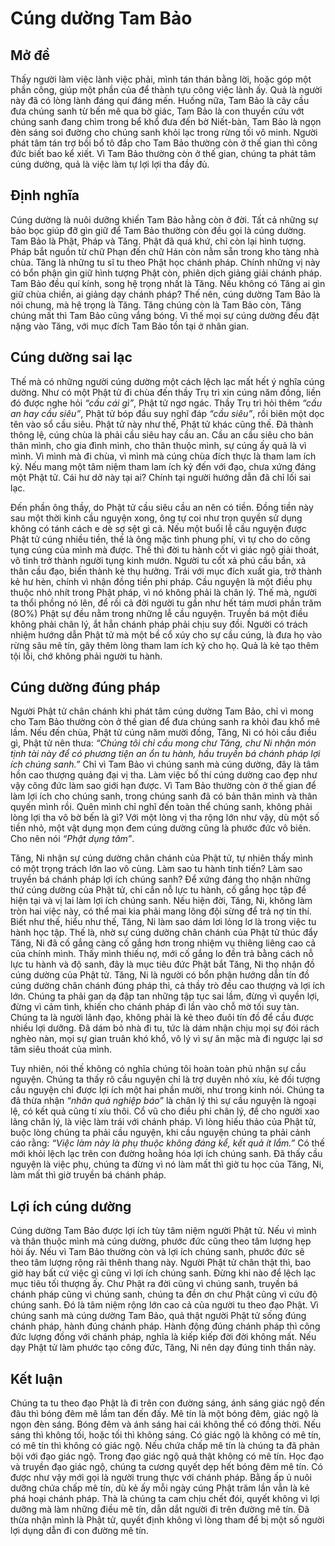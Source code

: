 
# Cúng dường Tam Bảo {- #cung-duong-tam-bao}

## Mở đề {- #mo-de-cung-duong}

Thấy người làm việc lành việc phải, mình tán thán bằng lời, hoặc góp một phần
công, giúp một phần của để thành tựu công việc lành ấy. Quả là người này đã có lòng
lành đáng quí đáng mến. Huống nữa, Tam Bảo là cây cầu đưa chúng sanh từ bến mê
qua bờ giác, Tam Bảo là con thuyền cứu vớt chúng sanh đang chìm trong bể khổ đưa
đến bờ Niết-bàn, Tam Bảo là ngọn đèn sáng soi đường cho chúng sanh khỏi lạc trong
rừng tối vô minh. Người phát tâm tán trợ bồi bổ tô đắp cho Tam Bảo thường còn ở thế
gian thì công đức biết bao kể xiết. Vì Tam Bảo thường còn ở thế gian, chúng ta phát
tâm cúng dường, quả là việc làm tự lợi lợi tha đầy đủ.

## Định nghĩa {- #dinh-nghia-cung-duong}

Cúng dường là nuôi dưỡng khiến Tam Bảo hằng còn ở đời. Tất cả những sự
bảo bọc giúp đỡ gìn giữ để Tam Bảo thường còn đều gọi là cúng dường. Tam Bảo là
Phật, Pháp và Tăng. Phật đã quá khứ, chỉ còn lại hình tượng. Pháp bắt nguồn từ chữ
Phạn đến chữ Hán còn nằm sẵn trong kho tàng nhà chùa. Tăng là những tu sĩ tu theo
Phật học chánh pháp. Chính những vị này có bổn phận gìn giữ hình tượng Phật còn,
phiên dịch giảng giải chánh pháp. Tam Bảo đều quí kính, song hệ trọng nhất là Tăng.
Nếu không có Tăng ai gìn giữ chùa chiền, ai giảng dạy chánh pháp? Thế nên, cúng
dường Tam Bảo là nói chung, mà hệ trọng là Tăng. Tăng chúng còn là Tam Bảo còn,
Tăng chúng mất thì Tam Bảo cũng vắng bóng. Vì thế mọi sự cúng dường đều đặt nặng
vào Tăng, với mục đích Tam Bảo tồn tại ở nhân gian.

## Cúng dường sai lạc {- #cung-duong-sai-lac}

Thế mà có những người cúng dường một cách lệch lạc mất hết ý nghĩa cúng
dường. Như có một Phật tử đi chùa đến thầy Trụ trì xin cúng năm đồng, liền đó được
nghe hỏi *“cầu cái gì”*, Phật tử ngơ ngác. Thầy Trụ trì hỏi thêm *“cầu an hay cầu siêu”*,
Phật tử bóp đầu suy nghĩ đáp *“cầu siêu”*, rồi biên một dọc tên vào sổ cầu siêu. Phật tử
này như thế, Phật tử khác cũng thế. Đã thành thông lệ, cúng chùa là phải cầu siêu hay
cầu an. Cầu an cầu siêu cho bản thân mình, cho gia đình mình, cho thân thuộc mình, sự
cúng ấy quả là vì mình. Vì mình mà đi chùa, vì mình mà cúng chùa đích thực là tham
lam ích kỷ. Nếu mang một tâm niệm tham lam ích kỷ đến với đạo, chưa xứng đáng
một Phật tử. Cái hư dở này tại ai? Chính tại người hướng dẫn đã chỉ lối sai lạc.

Đến phần ông thầy, do Phật tử cầu siêu cầu an nên có tiền. Đồng tiền này sau
một thời kinh cầu nguyện xong, ông tự coi như trọn quyền sử dụng không có tánh cách
e dè sợ sệt gì cả. Nếu một buổi lễ cầu nguyện được Phật tử cúng nhiều tiền, thế là ông
mặc tình phung phí, vì tự cho do công tụng cúng của mình mà được. Thế thì đời tu
hành cốt vì giác ngộ giải thoát, vô tình trở thành người tụng kinh mướn. Người tu cốt
xả phú cầu bần, xả thân cầu đạo, biến thành kẻ thụ hưởng. Trái với mục đích xuất gia,
trở thành kẻ hư hèn, chính vì nhận đồng tiền phi pháp. Cầu nguyện là một điều phụ
thuộc nhỏ nhít trong Phật pháp, vì nó không phải là chân lý. Thế mà, người ta thổi
phồng nó lên, để rồi cả đời người tu gần như hết tám mươi phần trăm (8O%) Phật sự
đều nằm trong những lễ cầu nguyện. Truyền bá một điều không phải chân lý, ắt hẳn
chánh pháp phải chịu suy đồi. Người có trách nhiệm hướng dẫn Phật tử mà một bề cổ
xúy cho sự cầu cúng, là đưa họ vào rừng sâu mê tín, gây thêm lòng tham lam ích kỷ
cho họ. Quả là kẻ tạo thêm tội lỗi, chớ không phải người tu hành.

## Cúng dường đúng pháp {- #cung-duong-dung-phap}

Người Phật tử chân chánh khi phát tâm cúng dường Tam Bảo, chỉ vì mong cho
Tam Bảo thường còn ở thế gian để đưa chúng sanh ra khỏi đau khổ mê lầm. Nếu đến
chùa, Phật tử cúng năm mười đồng, Tăng, Ni có hỏi cầu điều gì, Phật tử nên thưa:
*“Chúng tôi chỉ cầu mong chư Tăng, chư Ni nhận món tịnh tài này để có phương tiện
an ổn tu hành, hầu truyền bá chánh pháp lợi ích chúng sanh.”* Chỉ vì Tam Bảo vì chúng
sanh mà cúng dường, đây là tâm hồn cao thượng quảng đại vị tha. Làm việc bố thí
cúng dường cao đẹp như vậy công đức làm sao giới hạn được. Vì Tam Bảo thường còn
ở thế gian để làm lợi ích cho chúng sanh, trong chúng sanh đã có bản thân mình và
thân quyến mình rồi. Quên mình chỉ nghĩ đến toàn thể chúng sanh, không phải lòng
lợi tha vô bờ bến là gì? Với một lòng vị tha rộng lớn như vậy, dù một số tiền nhỏ, một
vật dụng mọn đem cúng dường cũng là phước đức vô biên. Cho nên nói *“Phật dụng
tâm”*.

Tăng, Ni nhận sự cúng dường chân chánh của Phật tử, tự nhiên thấy mình có
một trọng trách lớn lao vô cùng. Làm sao tu hành tinh tiến? Làm sao truyền bá chánh
pháp lợi ích chúng sanh? Để xứng đáng thọ nhận những thứ cúng dường của Phật tử,
chỉ cần nỗ lực tu hành, cố gắng học tập để hiện tại và vị lai làm lợi ích chúng sanh.
Nếu hiện đời, Tăng, Ni, không làm tròn hai việc này, có thể mai kia phải mang lông
đội sừng để trả nợ tín thí. Biết như thế, hiểu như thế, Tăng, Ni làm sao dám lơi lỏng lơ
là trong việc tu hành học tập. Thế là, nhờ sự cúng dường chân chánh của Phật tử thúc
đẩy Tăng, Ni đã cố gắng càng cố gắng hơn trong nhiệm vụ thiêng liêng cao cả của
chính mình. Thấy mình thiếu nợ, mới cố gắng lo đền trả bằng cách nỗ lực tu hành và
độ sanh, đây là mục tiêu đức Phật bắt Tăng, Ni thọ nhận đồ cúng dường của Phật tử.
Tăng, Ni là người có bổn phận hướng dẫn tín đồ cúng dường chân chánh đúng pháp
thì, cả thầy trò đều cao thượng và lợi ích lớn. Chúng ta phải gan dạ đập tan những tập
tục sai lầm, đừng vì quyền lợi, đừng vì cảm tình, khiến cho chánh pháp đi lần vào chỗ
mờ tối suy tàn. Chúng ta là người lãnh đạo, không phải là kẻ theo đuôi tín đồ để cầu
được nhiều lợi dưỡng. Đã dám bỏ nhà đi tu, tức là dám nhận chịu mọi sự đói rách
nghèo nàn, mọi sự gian truân khó khổ, vô lý vì sự ăn mặc mà đi ngược lại sơ tâm siêu
thoát của mình.

Tuy nhiên, nói thế không có nghĩa chúng tôi hoàn toàn phủ nhận sự cầu
nguyện. Chúng ta thấy rõ cầu nguyện chỉ là trợ duyên nhỏ xíu, kẻ đối tượng cầu
nguyện chỉ được lợi ích một hai phần mười, như trong kinh nói. Chúng ta đã thừa nhận
*“nhân quả nghiệp báo”* là chân lý thì sự cầu nguyện là ngoại lệ, có kết quả cũng tí xíu
thôi. Cổ vũ cho điều phi chân lý, để cho người xao lãng chân lý, là việc làm trái với
chánh pháp. Vì lòng hiếu thảo của Phật tử, buộc lòng chúng ta phải cầu nguyện, khi
cầu nguyện chúng ta phải cảnh cáo rằng: *“Việc làm này là phụ thuộc không đáng kể,
kết quả ít lắm.”* Có thế mới khỏi lệch lạc trên con đường hoằng hóa lợi ích chúng sanh.
Đã thấy cầu nguyện là việc phụ, chúng ta đừng vì nó làm mất thì giờ tu học của Tăng,
Ni, làm mất thì giờ truyền bá chánh pháp.

## Lợi ích cúng dường {- #loi-ich-cung-duong}

Cúng dường Tam Bảo được lợi ích tùy tâm niệm người Phật tử. Nếu vì mình và
thân thuộc mình mà cúng dường, phước đức cũng theo tâm lượng hẹp hòi ấy. Nếu vì
Tam Bảo thường còn và lợi ích chúng sanh, phước đức sẽ theo tâm lượng rộng rãi
thênh thang này. Người Phật tử chân thật thì, bao giờ hay bất cứ việc gì cũng vì lợi ích
chúng sanh. Đừng khi nào để lệch lạc mục tiêu tối thượng ấy. Chư Phật ra đời cũng vì
chúng sanh, truyền bá chánh pháp cũng vì chúng sanh, chúng ta đền ơn chư Phật cũng
vì cứu độ chúng sanh. Đó là tâm niệm rộng lớn cao cả của người tu theo đạo Phật. Vì
chúng sanh mà cúng dường Tam Bảo, quả thật người Phật tử sống đúng chánh pháp,
hành đúng chánh pháp. Hành động đúng chánh pháp thì công đức lượng đồng với
chánh pháp, nghĩa là kiếp kiếp đời đời không mất. Nếu dạy Phật tử làm phước tạo
công đức, Tăng, Ni nên dạy đúng tinh thần này.

## Kết luận {- #ket-luan-cung-duong}

Chúng ta tu theo đạo Phật là đi trên con đường sáng, ánh sáng giác ngộ đến đâu
thì bóng đêm mê lầm tan đến đấy. Mê tín là một bóng đêm, giác ngộ là ngọn đèn sáng.
Bóng đêm và ánh sáng hai cái không thể có đồng thời. Nếu sáng thì không tối, hoặc tối
thì không sáng. Có giác ngộ là không có mê tín, có mê tín thì không có giác ngộ. Nếu
chứa chấp mê tín là chúng ta đã phản bội với đạo giác ngộ. Trong đạo giác ngộ quả
thật không có mê tín. Học đạo và truyền đạo giác ngộ, chúng ta cương quyết dẹp hết
bóng đêm mê tín. Có được như vậy mới gọi là người trung thực với chánh pháp. Bằng
ấp ủ nuôi dưỡng chứa chấp mê tín, dù kẻ ấy mỗi ngày cúng Phật trăm lần vẫn là kẻ phá
hoại chánh pháp. Thà là chúng ta cam chịu chết đói, quyết không vì lợi dưỡng mà làm
những điều mê tín, dẫn dắt người đi trên đường mê tín. Đã thừa nhận mình là Phật tử,
quyết định không vì lòng tham để bị một số người lợi dụng dẫn đi con đường mê tín.
